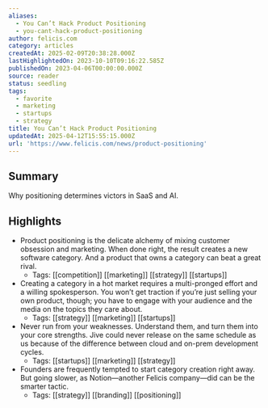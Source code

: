 ```yaml
---
aliases:
  - You Can’t Hack Product Positioning
  - you-cant-hack-product-positioning
author: felicis.com
category: articles
createdAt: 2025-02-09T20:38:28.000Z
lastHighlightedOn: 2023-10-10T09:16:22.585Z
publishedOn: 2023-04-06T00:00:00.000Z
source: reader
status: seedling
tags:
  - favorite
  - marketing
  - startups
  - strategy
title: You Can’t Hack Product Positioning
updatedAt: 2025-04-12T15:55:15.000Z
url: 'https://www.felicis.com/news/product-positioning'
---
```

## Summary

Why positioning determines victors in SaaS and AI.

## Highlights

- Product positioning is the delicate alchemy of mixing customer obsession and marketing. When done right, the result creates a new software category. And a product that owns a category can beat a great rival.
    - Tags: [[competition]] [[marketing]] [[strategy]] [[startups]]
- Creating a category in a hot market requires a multi-pronged effort and a willing spokesperson. You won’t get traction if you’re just selling your own product, though; you have to engage with your audience and the media on the topics they care about.
    - Tags: [[strategy]] [[marketing]] [[startups]]
- Never run from your weaknesses. Understand them, and turn them into your core strengths. Jive could never release on the same schedule as us because of the difference between cloud and on-prem development cycles.
    - Tags: [[startups]] [[marketing]] [[strategy]]
- Founders are frequently tempted to start category creation right away. But going slower, as Notion—another Felicis company—did can be the smarter tactic.
    - Tags: [[strategy]] [[branding]] [[positioning]]
